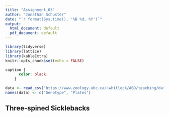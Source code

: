 ```yaml
---
title: "Assignment_03"
author: "Jonathan Schuster"
date: "`r format(Sys.time(), '%B %d, %Y')`"
output:
  html_document: default
  pdf_document: default
---
```

 <!-- This chunk is storing tidyverse, lattice, and kableExtra into my library --> 
```r
library(tidyverse)
library(lattice)
library(kableExtra)
knitr::opts_chunk$set(echo = FALSE)
```
 <!-- This chunk is styling captions on the markdown document, specifically my table captions. --> 
```css
caption {
      color: black;
    }
```
<!-- This chunk is loading the article from the internet for me. -->
```r
data <- read_csv("https://www.zoology.ubc.ca/~whitlock/ABD/teaching/datasets/03/03e3SticklebackPlates.csv")
names(data) <- c("Genotype", "Plates")

```

## Three-spined Sicklebacks




